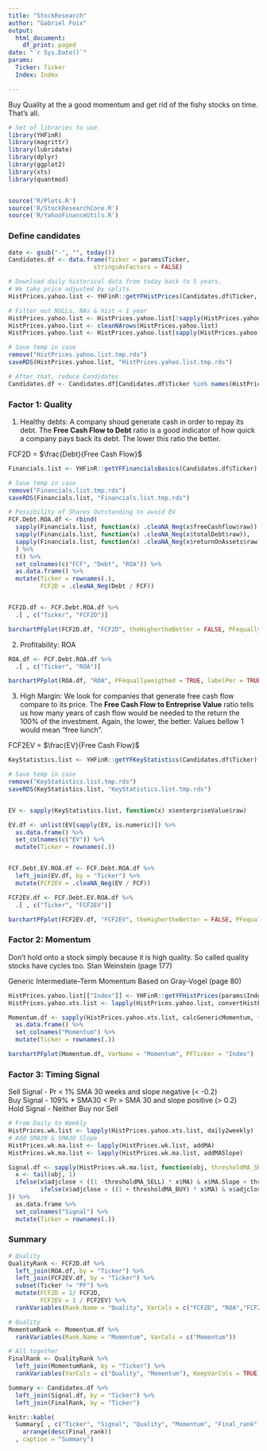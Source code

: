 ```yaml
---
title: "StockResearch"
author: "Gabriel Foix"
output:
  html_document:
    df_print: paged
date: "`r Sys.Date()`"
params:
  Ticker: Ticker
  Index: Index

---
```


Buy Quality at the a good momentum and get rid of the fishy stocks on time. That's all.

```r
# Set of libraries to use
library(YHFinR)
library(magrittr)
library(lubridate)
library(dplyr)
library(ggplot2)
library(xts)
library(quantmod)


source('R/Plots.R')
source('R/StockResearchCore.R')
source('R/YahooFinanceUtils.R')

```

### Define candidates
```r
date <- gsub("-", "", today())
Candidates.df <- data.frame(Ticker = params$Ticker,
                        stringsAsFactors = FALSE)

```


```r
# Download daily historical data from today back to 5 years. 
# We take price adjusted by splits.
HistPrices.yahoo.list <- YHFinR::getYFHistPrices(Candidates.df$Ticker, "5y", "1d")

# Filter out NULLs, NAs & hist < 1 year
HistPrices.yahoo.list <- HistPrices.yahoo.list[!sapply(HistPrices.yahoo.list, is.null)]
HistPrices.yahoo.list <- cleanNArows(HistPrices.yahoo.list)
HistPrices.yahoo.list <- HistPrices.yahoo.list[sapply(HistPrices.yahoo.list, nrow) > 252]

# Save temp in case
remove("HistPrices.yahoo.list.tmp.rds")
saveRDS(HistPrices.yahoo.list, "HistPrices.yahoo.list.tmp.rds")

# After that, reduce Candidates
Candidates.df <- Candidates.df[Candidates.df$Ticker %in% names(HistPrices.yahoo.list),, drop = FALSE]

```

### Factor 1: Quality

1. Healthy debts: A company shoud generate cash in order to repay its debt. The **Free Cash Flow to Debt** ratio is a good indicator of how quick a company pays back its debt. The lower this ratio the better.

FCF2D = $\frac{Debt}{Free Cash Flow}$

```r
Financials.list <- YHFinR::getYFFinancialsBasics(Candidates.df$Ticker)

# Save temp in case
remove("Financials.list.tmp.rds")
saveRDS(Financials.list, "Financials.list.tmp.rds")

# Possibility of Shares Outstanding to avoid EV
FCF.Debt.ROA.df <- rbind(
  sapply(Financials.list, function(x) .cleaNA_Neg(x$freeCashflow$raw)) , 
  sapply(Financials.list, function(x) .cleaNA_Neg(x$totalDebt$raw)),
  sapply(Financials.list, function(x) .cleaNA_Neg(x$returnOnAssets$raw))
  ) %>% 
  t() %>% 
  set_colnames(c("FCF", "Debt", "ROA")) %>% 
  as.data.frame() %>% 
  mutate(Ticker = rownames(.),
         FCF2D = .cleaNA_Neg(Debt / FCF))


FCF2D.df <- FCF.Debt.ROA.df %>% 
  .[ , c("Ticker", "FCF2D")] 

barchartPFplot(FCF2D.df, "FCF2D", theHighertheBetter = FALSE, PFequallyweigthed = TRUE)


```


2. Profitability: ROA 

```r
ROA.df <- FCF.Debt.ROA.df %>% 
  .[ , c("Ticker", "ROA")] 

barchartPFplot(ROA.df, "ROA", PFequallyweigthed = TRUE, labelPer = TRUE)

```

3. High Margin: We look for companies that generate free cash flow compare to its price. The **Free Cash Flow to Entreprise Value** ratio tells us how many years of cash flow would be needed to the return the 100% of the investment. Again, the lower, the better. Values bellow 1 would mean "free lunch".

FCF2EV = $\frac{EV}{Free Cash Flow}$

```r
KeyStatistics.list <- YHFinR::getYFKeyStatistics(Candidates.df$Ticker)

# Save temp in case
remove("KeyStatistics.list.tmp.rds")
saveRDS(KeyStatistics.list, "KeyStatistics.list.tmp.rds")


EV <- sapply(KeyStatistics.list, function(x) x$enterpriseValue$raw)

EV.df <- unlist(EV[sapply(EV, is.numeric)]) %>% 
  as.data.frame() %>% 
  set_colnames(c("EV")) %>% 
  mutate(Ticker = rownames(.)) 


FCF.Debt.EV.ROA.df <- FCF.Debt.ROA.df %>% 
  left_join(EV.df, by = "Ticker") %>% 
  mutate(FCF2EV = .cleaNA_Neg(EV / FCF))

FCF2EV.df <- FCF.Debt.EV.ROA.df %>% 
  .[ , c("Ticker", "FCF2EV")] 

barchartPFplot(FCF2EV.df, "FCF2EV", theHighertheBetter = FALSE, PFequallyweigthed = TRUE)

```

### Factor 2: Momentum 

Don't hold onto a stock simply because it is high quality. So called quality stocks have cycles too. Stan Weinstein (page 177)

Generic Intermediate-Term Momentum
Based on Gray-Vogel (page 80)


```r
HistPrices.yahoo.list[["Index"]] <- YHFinR::getYFHistPrices(params$Index, "5y", "1d")$Index
HistPrices.yahoo.xts.list <- lapply(HistPrices.yahoo.list, convertHistPr2xts)

Momentum.df <- sapply(HistPrices.yahoo.xts.list, calcGenericMomentum, term = 36, noise = 1) %>% 
  as.data.frame() %>% 
  set_colnames("Momentum") %>% 
  mutate(Ticker = rownames(.))

barchartPFplot(Momentum.df, VarName = "Momentum", PFTicker = "Index")


```

###  Factor 3: Timing Signal

Sell Signal - Pr < 1% SMA 30 weeks and slope negative (< -0.2)  
Buy Signal -  109% * SMA30 < Pr > SMA 30 and slope positive (> 0.2)  
Hold Signal - Neither Buy nor Sell  


```r
# From Daily to Weekly
HistPrices.wk.list <- lapply(HistPrices.yahoo.xts.list, daily2weekly)
# Add SMA30 & SMA30 Slope
HistPrices.wk.ma.list <- lapply(HistPrices.wk.list, addMA)
HistPrices.wk.ma.list <- lapply(HistPrices.wk.ma.list, addMASlope)

Signal.df <- sapply(HistPrices.wk.ma.list, function(obj, thresholdMA_SELL = 0.01, thresholdMA_BUY = 0.09,  thresholdSlope_SELL = -0.2, thresholdSlope_BUY = 0.2) {
  x <- tail(obj, 1)
  ifelse(x$adjclose < ((1 -thresholdMA_SELL) * x$MA) & x$MA.Slope < thresholdSlope_SELL, "SELL", 
         ifelse(x$adjclose < ((1 + thresholdMA_BUY) * x$MA) & x$adjclose > x$MA & x$MA.Slope > thresholdSlope_BUY, "BUY", "HOLD"))
}) %>% 
  as.data.frame %>% 
  set_colnames("Signal") %>% 
  mutate(Ticker = rownames(.))

```


###  Summary 
```r
# Quality
QualityRank <- FCF2D.df %>% 
  left_join(ROA.df, by = "Ticker") %>% 
  left_join(FCF2EV.df, by = "Ticker") %>%
  subset(Ticker != "PF") %>% 
  mutate(FCF2D = 1/ FCF2D,
         FCF2EV = 1 / FCF2EV) %>% 
  rankVariables(Rank.Name = "Quality", VarCols = c("FCF2D", "ROA","FCF2EV"))

# Quality
MomentumRank <- Momentum.df %>% 
  rankVariables(Rank.Name = "Momentum", VarCols = c("Momentum"))

# All together
FinalRank <- QualityRank %>% 
  left_join(MomentumRank, by = "Ticker") %>% 
  rankVariables(VarCols = c("Quality", "Momentum"), KeepVarCols = TRUE)

Summary <- Candidates.df %>% 
  left_join(Signal.df, by = "Ticker") %>% 
  left_join(FinalRank, by = "Ticker") 

knitr::kable(
  Summary[ , c("Ticker", "Signal", "Quality", "Momentum", "Final_rank")] %>%
    arrange(desc(Final_rank)) 
  , caption = "Summary")

```


